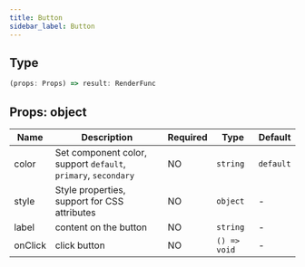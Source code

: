 ```yaml
---
title: Button
sidebar_label: Button
---
```


## Type

```ts
(props: Props) => result: RenderFunc
```

## Props: object

| Name    | Description                                                    | Required | Type         | Default   |
| ------- | -------------------------------------------------------------- | -------- | ------------ | --------- |
| color   | Set component color, support `default`, `primary`, `secondary` | NO       | `string`     | `default` |
| style   | Style properties, support for CSS attributes                   | NO       | `object`     | -         |
| label   | content on the button                                          | NO       | `string`     | -         |
| onClick | click button                                                   | NO       | `() => void` | -         |
